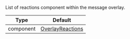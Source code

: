 List of reactions component within the message overlay.

| Type | Default |
| - | - |
| component | [OverlayReactions](../../../../ui-components/overlay_reactions.mdx)|
